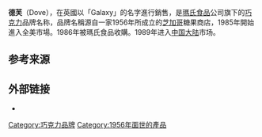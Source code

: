 {{Unreferenced|time=2017-12-14T12:53:14+00:00}}
{{noteTA
|1=zh-cn:巧克力; zh-tw:巧克力; zh-hk:朱古力;
}}
'''德芙'''（Dove），在英國以「Galaxy」的名字進行銷售，是[[瑪氏食品|瑪氏食品]]公司旗下的[[巧克力|巧克力]]品牌名称，品牌名稱源自一家1956年所成立的[[芝加哥|芝加哥]]糖果商店，1985年開始進入全美市場。1986年被瑪氏食品收購。1989年进入[[中国大陆|中国大陆]]市场。

== 参考来源 ==
{{reflist}}
==外部链接==
*{{官网|http://www.dovechocolate.com.cn/}}

{{食品小作品}}
[[Category:巧克力品牌|Category:巧克力品牌]]
[[Category:1956年面世的產品|Category:1956年面世的產品]]